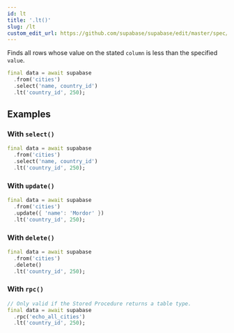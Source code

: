 ```yaml
---
id: lt
title: '.lt()'
slug: /lt
custom_edit_url: https://github.com/supabase/supabase/edit/master/spec/supabase_dart_v1_legacy.yml
---
```



Finds all rows whose value on the stated `column` is less than the specified `value`.

```dart
final data = await supabase
  .from('cities')
  .select('name, country_id')
  .lt('country_id', 250);
```

## Examples

### With `select()`

```dart
final data = await supabase
  .from('cities')
  .select('name, country_id')
  .lt('country_id', 250);
```

### With `update()`

```dart
final data = await supabase
  .from('cities')
  .update({ 'name': 'Mordor' })
  .lt('country_id', 250);
```

### With `delete()`

```dart
final data = await supabase
  .from('cities')
  .delete()
  .lt('country_id', 250);
```

### With `rpc()`

```dart
// Only valid if the Stored Procedure returns a table type.
final data = await supabase
  .rpc('echo_all_cities')
  .lt('country_id', 250);
```
